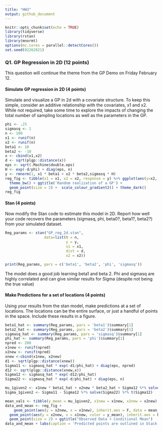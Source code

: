```yaml
---
title: "HW3"
output: github_document
---
```


```r
knitr::opts_chunk$set(echo = TRUE)
library(tidyverse)
library(rstan)
library(mnormt)
options(mc.cores = parallel::detectCores())
set.seed(02262021)
```

### Q1. GP Regression in 2D (12 points)

This question will continue the theme from the GP Demo on Friday February 12.

#### Simulate GP regression in 2D (4 points)

Simulate and visualize a GP in 2d with a covariate structure. To keep this simple, consider an additive relationship with the covariates, x1 and x2. While not required, take some time to explore the impacts of changing the total number of sampling locations as well as the parameters in the GP.

```r
phi <- .25
sigmasq <- 1
n <- 100
x1 <- runif(n)
x2 <- runif(n)
beta1 <- 10
beta2 <- -10
x <- cbind(x1,x2)
d <- sqrt(plgp::distance(x))
eps <- sqrt(.Machine$double.eps) 
H <- exp(-d/phi) + diag(eps, n) 
y <- rmnorm(1, x1 * beta1 + x2 * beta2,sigmasq * H)
reg_fig <- tibble(x1 = x1, x2 = x2, response = y) %>% ggplot(aes(y=x2, x=x1, color = response)) +
  theme_bw() + ggtitle('Random realization of a GP') +
  geom_point(size = 2) +  scale_colour_gradient2() + theme_dark()
reg_fig
```


#### Stan (4 points)

Now modify the Stan code to estimate this model in 2D. Report how well your code recovers the parameters (sigmasq, phi, beta0?, beta1?, beta2?) from your simulated dataset.

```r
Reg_params <- stan("GP_reg_2d.stan", 
                  data=list(N = n, 
                            y = y,
                            x1 = x1,
                            dist = d,
                            x2 = x2))
```


```r
print(Reg_params, pars = c('beta1', 'beta2', 'phi', 'sigmasq'))
```

The model does a good job learning beta1 and beta 2. Phi and sigmasq are highly correlated and can give similar results for Sigma (despite not being the true value)


#### Make Predictions for a set of locations (4 points)

Using your results from the stan model, make predictions at a set of locations. The locations can be the entire surface, or just a handful of points in the space. Include these results in a figure.


```r
beta1_hat <- summary(Reg_params, pars = 'beta1')$summary[1]
beta2_hat <- summary(Reg_params, pars = 'beta2')$summary[1]
sigmasq_hat <- summary(Reg_params, pars = 'sigmasq')$summary[1]
phi_hat <- summary(Reg_params, pars = 'phi')$summary[1]
npred <- 200
x1new <- runif(npred)
x2new <- runif(npred)
xnew <-cbind(x1new, x2new)
d1 <- sqrt(plgp::distance(xnew))
Sigma11 <- sigmasq_hat * exp(-d1/phi_hat) + diag(eps, npred) 
d12 <- sqrt(plgp::distance(xnew,x))
Sigma12 <- sigmasq_hat * exp(-d12/phi_hat) 
Sigma22 <- sigmasq_hat * exp(-d/phi_hat) + diag(eps, n) 

mu_1given2 <- x1new * beta1_hat + x2new * beta2_hat + Sigma12 %*% solve(Sigma22) %*% matrix(y - x1 * beta1_hat - x2 * beta2_hat, nrow = length(y), ncol = 1)
Sigma_1given2 <- Sigma11 - Sigma12 %*% solve(Sigma22) %*% t(Sigma12)
```

\vfill

```r
mean_vals <- tibble(y_mean = mu_1given2, x1new = x1new, x2new = x2new)
data_and_mean <- reg_fig + 
    geom_point(aes(y = x2new, x = x1new), inherit.aes = F, data = mean_vals, size = 4) + 
  geom_point(aes(y = x2new, x = x1new, color = y_mean), inherit.aes = F, data = mean_vals, size = 2) + 
  geom_point(size = 2) + ggtitle("Observed Data + Conditional Mean")
data_and_mean + labs(caption = 'Predicted points are outlined in black')
```
